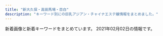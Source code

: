 ```yaml
---
title: "新大久保・高田馬場・目白"
description: "キーワード別にの巨乳アジアン・チャイナエステ嬢情報をまとめました。"
---
```


新着画像と新着キーワードをまとめています。
2021年02月02日の情報です。

<DmmAffiliateIns />
<KeywordTable
  shops={
    [
    {
        "name": "NEW ONLY ONE",
        "station": "JR\u9ad8\u7530\u99ac\u5834\u99c5",
        "url": "http://www.aromaonly1.com/",
        "img_links": [
            "http://www.aromaonly1.com/images/index_21.jpg",
            "http://www.aromaonly1.com/images/link_10.jpg",
            "http://www.aromaonly1.com/images/index_06.jpg",
            "http://www.aromaonly1.com/images/index_18.jpg",
            "http://www.aromaonly1.com/images/index_08.jpg",
            "http://www.aromaonly1.com/images/index_03.jpg",
            "http://www.aromaonly1.com/images/index_15.jpg",
            "http://www.aromaonly1.com/images/fanhui.png",
            "http://www.aromaonly1.com/images/index_07.jpg",
            "http://www.aromaonly1.com/uploads/66dc68de1f9c001b6f15d52303314efc.jpg",
            "http://www.aromaonly1.com/uploads/269045fb02ee17a03b99afcdabc449fa.jpg",
            "http://www.aromaonly1.com/images/index_01.jpg",
            "http://www.aromaonly1.com/uploads/5f4083d49285cbe64774b1bd70e86150.jpg",
            "http://www.aromaonly1.com/images/index_14.jpg",
            "http://www.aromaonly1.com/images/index_20.jpg",
            "http://www.aromaonly1.com/images/index_02.jpg",
            "http://www.aromaonly1.com/images/index_19.jpg",
            "http://www.aromaonly1.com/images/index_04.jpg",
            "http://www.aromaonly1.com/images/index_17.jpg",
            "http://www.aromaonly1.com/uploads/a4bfacdc272e1f3c3ee9884036dbf094.jpg",
            "http://www.aromaonly1.com/images/index_12.jpg",
            "http://www.aromaonly1.com/uploads/e01fa669285bc99ba782abfd90a08bb2.jpg",
            "http://www.aromaonly1.com/images/service_11.jpg",
            "http://www.aromaonly1.com/uploads/8e9e8b4d89b256773f17dff61368328c.jpg",
            "http://www.aromaonly1.com/images/index_11.jpg",
            "http://www.aromaonly1.com/uploads/305e7816c9390b899011ef6e82855b7d.jpg",
            "http://www.aromaonly1.com/uploads/33c6d79a06e306e309deefd74daa5ef6.jpg",
            "http://www.aromaonly1.com/uploads/b43afdf6c0db7020b472f89b05664984.jpg",
            "http://www.aromaonly1.com/uploads/56e94a67d1aa4ea89d5f2064a387ab96.jpg",
            "http://www.aromaonly1.com/uploads/822de08541e5f0a03b8fdd99ac777097.jpg",
            "http://www.aromaonly1.com/images/service_10.jpg",
            "http://www.aromaonly1.com/images/index_16.jpg",
            "http://www.aromaonly1.com/my_work/images/pic1.png",
            "http://www.aromaonly1.com/uploads/c24b4a66b959c50d941c227e2167e47a.jpg",
            "http://www.aromaonly1.com/images/aromaonly1_468x60.png",
            "http://www.aromaonly1.com/uploads/18799c1985ca7d1cd026808323ec51c2.jpg",
            "http://www.aromaonly1.com/uploads/015cba9c432d730d26583fe998534fa6.jpg",
            "http://www.aromaonly1.com/images/girls_10.jpg",
            "http://www.aromaonly1.com/images/index_05.jpg",
            "http://www.aromaonly1.com/uploads/6d6161355034da26e622af1b5469296f.jpg",
            "http://www.aromaonly1.com/uploads/ac75f516de3602f2ed5de1d9e2383a35.jpg",
            "http://www.aromaonly1.com/uploads/0d74a4af5e268e3562daa56048c13906.jpg",
            "http://www.aromaonly1.com/images/interior_10.jpg",
            "http://www.aromaonly1.com/uploads/3e6ede4dd71b9611bfc0fc01fff82057.jpg",
            "http://www.aromaonly1.com/uploads/2f5941103973429d3981087968a845a3.jpg"
        ],
        "keywords": {
            "C": 3,
            "E": 2,
            "88": 4,
            "D": 4,
            "86": 5
        }
    },
    {
        "url": "http://milk.tyo.cm/",
        "keywords": {
            "85": 14,
            "E": 7,
            "C": 13,
            "D": 35,
            "86": 14,
            "84": 7,
            "90": 7
        },
        "img_links": [
            "http://milk.tyo.cm/images/re.png",
            "http://milk.tyo.cm/images/img_service03.jpg",
            "http://milk.tyo.cm/photos/sites/72/2021/02/2021020107194159.jpg",
            "http://milk.tyo.cm/images/img_service04.jpg",
            "http://milk.tyo.cm/images/room3_l.jpg",
            "http://milk.tyo.cm/photos/sites/72/2020/12/2020120807375347.jpg",
            "http://milk.tyo.cm/photos/sites/72/2021/01/2021012610102711.jpg",
            "http://milk.tyo.cm/images/koko_234x60.png",
            "http://milk.tyo.cm/images/link_nav05.png",
            "http://milk.tyo.cm/images/img_service01.jpg",
            "http://milk.tyo.cm/images/link_nav04.png",
            "http://milk.tyo.cm/images/sp_header.jpg",
            "http://milk.tyo.cm/photos/sites/72/2020/06/2020061206444417.jpg",
            "http://milk.tyo.cm/photos/sites/72/2020/11/202011100524008.jpg",
            "http://milk.tyo.cm/images/sp_nav02.png",
            "http://milk.tyo.cm/images/sp_nav03.png",
            "http://milk.tyo.cm/images/tit_pick.png",
            "http://milk.tyo.cm/images/blog.jpg",
            "http://milk.tyo.cm/images/link_nav03.png",
            "http://milk.tyo.cm/photos/sites/72/2020/06/2020061206443832.jpg",
            "http://milk.tyo.cm/images/ico_headline.png",
            "http://milk.tyo.cm/images/com_tel.png",
            "http://milk.tyo.cm/images/link_nav01.png",
            "http://milk.tyo.cm/images/tit_staff.png",
            "http://milk.tyo.cm/images/bg_cont01.png",
            "http://milk.tyo.cm/images/room4_l.jpg",
            "http://milk.tyo.cm/images/tit_service.png",
            "http://milk.tyo.cm/images/img_service02.jpg",
            "http://milk.tyo.cm/images/link_nav02.png",
            "http://milk.tyo.cm/images/room2_l.jpg",
            "http://milk.tyo.cm/images/sp_tit_pick.png",
            "http://milk.tyo.cm/images/top.png",
            "http://milk.tyo.cm/images/room1_l.jpg",
            "http://milk.tyo.cm/photos/sites/72/2020/12/2020121505155035.jpg",
            "http://milk.tyo.cm/images/bg_cont03.png",
            "http://milk.tyo.cm/images/sp_nav01.png"
        ],
        "station": "JR\u5927\u4e45\u4fdd\u99c5\u5357\u53e3",
        "name": "\u30df\u30eb\u30af"
    },
    {
        "img_links": [
            "https://angel.abnavi.info/photos/sites/7/2020/07/2020073006120917.jpg",
            "https://angel.abnavi.info/photos/sites/7/2020/07/2020073005202048.jpg",
            "https://angel.abnavi.info/images/end.png",
            "https://angel.abnavi.info/images/room2.jpg",
            "https://angel.abnavi.info/images/top.jpg",
            "https://angel.abnavi.info/photos/sites/7/2020/07/2020073005201940.jpg",
            "https://angel.abnavi.info/images/nbj1.jpg",
            "https://angel.abnavi.info/photos/sites/7/2020/10/2020101305350920.jpg",
            "https://angel.abnavi.info/photos/sites/7/2020/09/2020092301333424.jpg",
            "https://angel.abnavi.info/images/nbj3.jpg",
            "https://angel.abnavi.info/images/news_bj3.jpg",
            "https://angel.abnavi.info/images/s_news.png",
            "https://angel.abnavi.info/images/room4.jpg",
            "https://angel.abnavi.info/images/s_staff.jpg",
            "https://angel.abnavi.info/photos/sites/7/2020/11/2020110606371089.jpg",
            "https://angel.abnavi.info/images/room3.jpg",
            "https://angel.abnavi.info/images/room1.jpg"
        ],
        "name": "Angel",
        "url": "https://angel.abnavi.info/",
        "station": "JR\u9ad8\u7530\u99ac\u5834\u99c5",
        "keywords": {
            "D": 5,
            "85": 1,
            "C": 14,
            "86": 4,
            "87": 1
        }
    },
    {
        "station": "JR\u5927\u4e45\u4fdd\u99c5\u5317\u53e3",
        "name": "\u7652\u3057\u306e\u51fa\u4f1a\u3044",
        "img_links": [
            "http://p-aroma.work/img/mirai1.png",
            "http://p-aroma.work/staff/rina.jpg",
            "http://p-aroma.work/images/int1.png",
            "http://p-aroma.work/img/ayaka1.png",
            "http://p-aroma.work/img/rina1.png",
            "http://p-aroma.work/images/3.jpg",
            "http://p-aroma.work/staff/mayu.jpg",
            "http://p-aroma.work/img/mayu1.png",
            "http://p-aroma.work/images/staff_t.png",
            "http://p-aroma.work/images/mobile.jpg",
            "http://p-aroma.work/images/sys.png",
            "http://p-aroma.work/images/head.jpg",
            "http://p-aroma.work/img/kasumi1.png",
            "http://p-aroma.work/images/int2.png",
            "http://p-aroma.work/images/6.jpg",
            "http://p-aroma.work/images/s2.jpg",
            "http://p-aroma.work/images/s1.jpg",
            "http://p-aroma.work/staff/mirai.jpg",
            "http://p-aroma.work/staff/ayaka.jpg",
            "http://p-aroma.work/images/interior_t.png",
            "http://p-aroma.work/images/4.jpg",
            "http://p-aroma.work/staff/kasumi.jpg",
            "http://p-aroma.work/images/2.jpg",
            "http://p-aroma.work/images/s1.png",
            "http://p-aroma.work/images/tel.jpg",
            "http://p-aroma.work/images/1.jpg",
            "http://p-aroma.work/images/news.jpg"
        ],
        "url": "http://p-aroma.work/",
        "keywords": {}
    },
    {
        "keywords": {},
        "img_links": [
            "http://kobo.mssg.jp/layer/images/top/top_01.jpg",
            "http://kobo.mssg.jp/images/staff_bj4.png",
            "http://kobo.mssg.jp/images/staff_8a.jpg",
            "http://kobo.mssg.jp/layer/images/top/top_08.png",
            "http://kobo.mssg.jp/images/top2.jpg",
            "http://kobo.mssg.jp/images/wenzi-staff.png",
            "http://kobo.mssg.jp/images/staff_2a.jpg",
            "http://kobo.mssg.jp/images/staff_10a.jpg",
            "http://kobo.mssg.jp/images/s_info.png",
            "http://kobo.mssg.jp/layer/images/top.jpg",
            "http://kobo.mssg.jp/layer/images/top/top_06.jpg",
            "http://kobo.mssg.jp/images/1.jpg",
            "http://kobo.mssg.jp/images/staff_2b.jpg",
            "http://kobo.mssg.jp/layer/images/top/top_03.jpg",
            "http://kobo.mssg.jp/layer/images/top/top_02.jpg",
            "http://kobo.mssg.jp/layer/images/top/top_04.jpg",
            "http://kobo.mssg.jp/images/staff_bj1.png",
            "http://kobo.mssg.jp/images/staff_8.jpg",
            "http://kobo.mssg.jp/images/staff_9b.jpg",
            "http://kobo.mssg.jp/images/staff_4.jpg",
            "http://kobo.mssg.jp/images/info.png",
            "http://kobo.mssg.jp/layer/images/top/top_05.jpg",
            "http://kobo.mssg.jp/images/top1.jpg",
            "http://kobo.mssg.jp/images/staff_5.jpg",
            "http://kobo.mssg.jp/images/staff_9a.jpg"
        ],
        "name": "\u6c34\u8272-\u30df\u30ba\u30a4\u30ed-",
        "station": "JR\u5927\u4e45\u4fdd\u99c5\u5317\u53e3",
        "url": "http://kobo.mssg.jp/"
    },
    {
        "keywords": {},
        "url": "http://www.china-es.info/",
        "name": "Honey At Home \u30cf\u30cb\u30fc\u30a2\u30c3\u30c8\u30db\u30fc\u30e0",
        "station": "JR\u9ad8\u7530\u99ac\u5834\u99c5\u65e9\u7a32\u7530\u53e3",
        "img_links": [
            "http://www.china-es.info/images/int4.jpg",
            "http://www.china-es.info/images/rec2.jpg",
            "http://www.china-es.info/images/staff_t.jpg",
            "http://www.china-es.info/images/interior_t.jpg",
            "http://www.china-es.info/images/menu/staff.jpg",
            "http://www.china-es.info/images/rec1.jpg",
            "http://www.china-es.info/img/nana2.jpg",
            "http://www.china-es.info/images/news.jpg",
            "http://www.china-es.info/images/sys2.jpg",
            "http://www.china-es.info/images/int1.jpg",
            "http://www.china-es.info/images/sys1.jpg",
            "http://www.china-es.info/img/nana1.jpg",
            "http://www.china-es.info/images/mobile.jpg",
            "http://www.china-es.info/images/int2.jpg",
            "http://www.china-es.info/images/menu/interior.jpg",
            "http://www.china-es.info/img/hibiki1.jpg",
            "http://www.china-es.info/img/ringo1.jpg",
            "http://www.china-es.info/images/head.jpg",
            "http://www.china-es.info/images/top.jpg",
            "http://www.china-es.info/images/int3.jpg",
            "http://www.china-es.info/images/menu/top.jpg",
            "http://www.china-es.info/images/sys3.jpg"
        ]
    },
    {
        "station": "JR\u65b0\u5927\u4e45\u4fdd\u99c5",
        "url": "http://familiar.tyo.cm/",
        "name": "Familiar\u30fb\u30d5\u30a1\u30df\u30ea\u30fc\u30a2",
        "img_links": [
            "http://familiar.tyo.cm/images/mobile.jpg",
            "http://familiar.tyo.cm/photos/sites/37/2019/03/2019032406115312.jpg",
            "http://familiar.tyo.cm/photos/sites/37/2019/03/2019031806471671.jpg",
            "http://familiar.tyo.cm/images/s_news.jpg",
            "http://familiar.tyo.cm/photos/sites/37/2019/06/2019060406161857.jpg",
            "http://familiar.tyo.cm/photos/sites/37/2019/10/2019102502193551.jpg",
            "http://familiar.tyo.cm/photos/sites/37/2019/12/2019120401354980.jpg",
            "http://familiar.tyo.cm/photos/sites/37/2019/03/2019032406115451.jpg",
            "http://familiar.tyo.cm/photos/sites/37/2019/06/201906040617136.jpg",
            "http://familiar.tyo.cm/photos/sites/37/2019/10/2019100304481325.jpg",
            "http://familiar.tyo.cm/photos/sites/37/2019/10/2019102502193826.jpg",
            "http://familiar.tyo.cm/photos/sites/37/2019/12/2019120502265383.jpg",
            "http://familiar.tyo.cm/photos/sites/37/2019/12/2019120502264671.jpg",
            "http://familiar.tyo.cm/photos/sites/37/2019/06/2019060406241084.jpg",
            "http://familiar.tyo.cm/photos/sites/37/2019/03/2019032406115598.jpg",
            "http://familiar.tyo.cm/photos/sites/37/2019/09/201909270657496.jpg",
            "http://familiar.tyo.cm/images/s_link.jpg",
            "http://familiar.tyo.cm/photos/sites/37/2019/03/2019032406115446.jpg",
            "http://familiar.tyo.cm/photos/sites/37/2019/12/2019120401354873.jpg",
            "http://familiar.tyo.cm/photos/sites/37/2019/03/2019032406115311.jpg",
            "http://familiar.tyo.cm/photos/sites/37/2019/09/2019090503385014.jpg",
            "http://familiar.tyo.cm/photos/sites/37/2019/12/2019120401355046.jpg",
            "http://familiar.tyo.cm/images/tel.png",
            "http://familiar.tyo.cm/photos/sites/37/2019/06/2019061502562798.jpg",
            "http://familiar.tyo.cm/photos/sites/37/2019/10/2019102408541458.jpg",
            "http://familiar.tyo.cm/photos/sites/37/2019/03/2019032406115491.jpg",
            "http://familiar.tyo.cm/photos/sites/37/2019/06/2019061502562745.jpg",
            "http://familiar.tyo.cm/images/top.png",
            "http://familiar.tyo.cm/photos/sites/37/2019/11/2019112902341792.jpg",
            "http://familiar.tyo.cm/images/s_staff.jpg",
            "http://familiar.tyo.cm/photos/sites/37/2019/06/2019061502562797.jpg",
            "http://familiar.tyo.cm/photos/sites/37/2019/11/2019110802115992.jpg",
            "http://familiar.tyo.cm/photos/sites/37/2018/12/2018121903022968.jpg",
            "http://familiar.tyo.cm/images/1.png",
            "http://familiar.tyo.cm/photos/sites/37/2019/12/201912130833132.jpg",
            "http://familiar.tyo.cm/photos/sites/37/2019/06/2019062210030384.jpg",
            "http://familiar.tyo.cm/photos/sites/37/2018/12/2018121903013346.jpg",
            "http://familiar.tyo.cm/photos/sites/37/2019/03/2019032406115440.jpg",
            "http://familiar.tyo.cm/photos/sites/37/2019/11/2019112002511160.jpg"
        ],
        "keywords": {
            "86": 94,
            "83": 9,
            "88": 27,
            "D": 182,
            "E": 36,
            "85": 18,
            "87": 72,
            "C": 2
        }
    },
    {
        "station": "JR\u9ad8\u7530\u99ac\u5834\u99c5\u65e9\u7a32\u7530\u53e3",
        "url": "http://www.kity.work/",
        "name": "\u98a8\u96c5\u5802 \uff5e\u3075\u3046\u304c\u3069\u3046\uff5e",
        "keywords": {},
        "img_links": [
            "http://www.kity.work/images/int1.jpg",
            "http://www.kity.work/images/int2.jpg",
            "http://www.kity.work/images/staff_t.jpg",
            "http://www.kity.work/img/sara2.jpg",
            "http://www.kity.work/img/minami1.jpg",
            "http://www.kity.work/images/s1.png",
            "http://www.kity.work/images/2.jpg",
            "http://www.kity.work/staff/minami.jpg",
            "http://www.kity.work/img/aoi1.jpg",
            "http://www.kity.work/images/4.jpg",
            "http://www.kity.work/images/news.jpg",
            "http://www.kity.work/images/s1.jpg",
            "http://www.kity.work/staff/sara.jpg",
            "http://www.kity.work/img/an1.jpg",
            "http://www.kity.work/images/tel.jpg",
            "http://www.kity.work/images/interior_t.jpg",
            "http://www.kity.work/img/an2.jpg",
            "http://www.kity.work/images/head.jpg",
            "http://www.kity.work/staff/an.jpg",
            "http://www.kity.work/images/tg.jpg",
            "http://www.kity.work/images/ac2.jpg",
            "http://www.kity.work/img/minami2.jpg",
            "http://www.kity.work/images/s2.jpg",
            "http://www.kity.work/images/5.jpg",
            "http://www.kity.work/img/yuka1.jpg",
            "http://www.kity.work/images/3.jpg",
            "http://www.kity.work/img/yuka2.jpg",
            "http://www.kity.work/staff/aoi.jpg",
            "http://www.kity.work/images/sys.jpg",
            "http://www.kity.work/staff/yuka.jpg",
            "http://www.kity.work/images/up.jpg",
            "http://www.kity.work/img/aoi2.jpg",
            "http://www.kity.work/images/1.jpg",
            "http://www.kity.work/img/sara1.jpg"
        ]
    },
    {
        "keywords": {
            "C": 35
        },
        "url": "http://aes-salon.com/",
        "img_links": [
            "http://aes-salon.com/scdl/staff/10681mb.jpg",
            "http://aes-salon.com/scdl/staff/10681.jpg",
            "http://aes-salon.com/img/ttl_sister.png",
            "http://aes-salon.com/scdl/staff/10591.jpg",
            "http://aes-salon.com/scdl/staff/10461mb.jpg",
            "http://aes-salon.com/scdl/staff/10651mb.jpg",
            "http://aes-salon.com/scdl/staff/10501.jpg",
            "http://aes-salon.com/img/ttl_att.png",
            "http://aes-salon.com/scdl/staff/10651.jpg",
            "http://aes-salon.com/img/access/road3.jpg",
            "http://aes-salon.com/scdl/staff/10591mb.jpg",
            "http://aes-salon.com/scdl/staff/10341.jpg",
            "http://aes-salon.com/scdl/staff/10091.jpg",
            "http://aes-salon.com/scdl/staff/10511.jpg",
            "http://aes-salon.com/img/access/road4.jpg",
            "http://aes-salon.com/img/access/road2.jpg",
            "http://aes-salon.com/pic/top1.jpg",
            "http://aes-salon.com/scdl/staff/10341mb.jpg",
            "http://aes-salon.com/scdl/staff/10291mb.jpg",
            "http://aes-salon.com/img/ttl_staff.png",
            "http://aes-salon.com/scdl/staff/10121.jpg",
            "http://aes-salon.com/scdl/staff/10631mb.jpg",
            "http://aes-salon.com/img/ttl_nouka.jpg",
            "http://aes-salon.com/scdl/staff/10562.jpg",
            "http://aes-salon.com/img/access/road1.jpg",
            "http://aes-salon.com/scdl/staff/10081mb.jpg",
            "http://aes-salon.com/scdl/staff/10571mb.jpg",
            "http://aes-salon.com/img/ttl_bekan.jpg",
            "http://aes-salon.com/scdl/staff/10092.jpg",
            "http://aes-salon.com/scdl/staff/10342.jpg",
            "http://aes-salon.com/scdl/staff/10641.jpg",
            "http://aes-salon.com/scdl/staff/10621.jpg",
            "http://aes-salon.com/scdl/staff/10441.jpg",
            "http://aes-salon.com/scdl/staff/10511mb.jpg",
            "http://aes-salon.com/pic/top2.jpg",
            "http://aes-salon.com/scdl/staff/10472.jpg",
            "http://aes-salon.com/scdl/staff/10601.jpg",
            "http://aes-salon.com/scdl/staff/10411mb.jpg",
            "http://aes-salon.com/scdl/staff/10291.jpg",
            "http://aes-salon.com/scdl/staff/10411.jpg",
            "http://aes-salon.com/scdl/staff/10661mb.jpg",
            "http://aes-salon.com/img/access/roaddm.png",
            "http://aes-salon.com/scdl/staff/10351.jpg",
            "http://aes-salon.com/scdl/staff/10661.jpg",
            "http://aes-salon.com/scdl/staff/10083.jpg",
            "http://aes-salon.com/scdl/staff/10671.jpg",
            "http://aes-salon.com/scdl/staff/10592.jpg",
            "http://aes-salon.com/scdl/staff/10631.jpg",
            "http://aes-salon.com/scdl/staff/10091mb.jpg",
            "http://aes-salon.com/scdl/staff/10502.jpg",
            "http://aes-salon.com/scdl/staff/10602.jpg",
            "http://aes-salon.com/scdl/staff/10601mb.jpg",
            "http://aes-salon.com/scdl/staff/10561.jpg",
            "http://aes-salon.com/scdl/staff/10351mb.jpg",
            "http://aes-salon.com/scdl/staff/10571.jpg",
            "http://aes-salon.com/scdl/staff/10621mb.jpg",
            "http://aes-salon.com/scdl/staff/10251.jpg",
            "http://aes-salon.com/scdl/staff/10462.jpg",
            "http://aes-salon.com/scdl/staff/10292.jpg",
            "http://aes-salon.com/i/files/homeimg.jpg",
            "http://aes-salon.com/scdl/staff/10471.jpg",
            "http://aes-salon.com/img/ttl_attbnr.jpg",
            "http://aes-salon.com/scdl/staff/10252.jpg",
            "http://aes-salon.com/scdl/staff/10082.jpg",
            "http://aes-salon.com/img/system/campaign.jpg",
            "http://aes-salon.com/scdl/staff/10561mb.jpg",
            "http://aes-salon.com/scdl/staff/10461.jpg",
            "http://aes-salon.com/pic/head.jpg",
            "http://aes-salon.com/scdl/staff/10471mb.jpg",
            "http://aes-salon.com/scdl/staff/10122.jpg",
            "http://aes-salon.com/img/ttl_mobile.jpg",
            "http://aes-salon.com/scdl/staff/10251mb.jpg",
            "http://aes-salon.com/scdl/staff/10412.jpg",
            "http://aes-salon.com/scdl/staff/10671mb.jpg",
            "http://aes-salon.com/scdl/staff/10563.jpg",
            "http://aes-salon.com/scdl/staff/10501mb.jpg",
            "http://aes-salon.com/scdl/staff/10441mb.jpg",
            "http://aes-salon.com/scdl/staff/10081.jpg",
            "http://aes-salon.com/scdl/staff/10121mb.jpg",
            "http://aes-salon.com/scdl/staff/10641mb.jpg"
        ],
        "station": "JR\u5927\u4e45\u4fdd\u99c5\u5317\u53e3",
        "name": "Lovely Heart"
    },
    {
        "station": "JR\u5927\u4e45\u4fdd\u99c5\u5317\u53e3",
        "img_links": [
            "http://aes-treat.com/img/system/campaign.jpg",
            "http://aes-treat.com/scdl/staff/11161mb.jpg",
            "http://aes-treat.com/scdl/staff/10721mb.jpg",
            "http://aes-treat.com/scdl/staff/10681.jpg",
            "http://aes-treat.com/scdl/staff/11171mb.jpg",
            "http://aes-treat.com/scdl/staff/10971.jpg",
            "http://aes-treat.com/scdl/staff/11091.jpg",
            "http://aes-treat.com/img/ttl_att.png",
            "http://aes-treat.com/scdl/staff/10842.jpg",
            "http://aes-treat.com/img/ttl_staff.png",
            "http://aes-treat.com/scdl/staff/10651mb.jpg",
            "http://aes-treat.com/scdl/staff/11051.jpg",
            "http://aes-treat.com/scdl/staff/11091mb.jpg",
            "http://aes-treat.com/scdl/staff/11101mb.jpg",
            "http://aes-treat.com/scdl/staff/11081mb.jpg",
            "http://aes-treat.com/scdl/staff/10971mb.jpg",
            "http://aes-treat.com/pic/top2.jpg",
            "http://aes-treat.com/scdl/staff/10891.jpg",
            "http://aes-treat.com/scdl/staff/10681mb.jpg",
            "http://aes-treat.com/scdl/staff/10902.jpg",
            "http://aes-treat.com/scdl/staff/11151mb.jpg",
            "http://aes-treat.com/scdl/staff/11041mb.jpg",
            "http://aes-treat.com/scdl/staff/10841mb.jpg",
            "http://aes-treat.com/scdl/staff/10972.jpg",
            "http://aes-treat.com/scdl/staff/11131.jpg",
            "http://aes-treat.com/pic/top1.jpg",
            "http://aes-treat.com/scdl/staff/11131mb.jpg",
            "http://aes-treat.com/pic/head.jpg",
            "http://aes-treat.com/scdl/staff/11041.jpg",
            "http://aes-treat.com/scdl/staff/10981.jpg",
            "http://aes-treat.com/scdl/staff/10771mb.jpg",
            "http://aes-treat.com/scdl/staff/10841.jpg",
            "http://aes-treat.com/scdl/staff/10861mb.jpg",
            "http://aes-treat.com/scdl/staff/10891mb.jpg",
            "http://aes-treat.com/scdl/staff/11161.jpg",
            "http://aes-treat.com/scdl/staff/11162.jpg",
            "http://aes-treat.com/scdl/staff/11111.jpg",
            "http://aes-treat.com/scdl/staff/11051mb.jpg",
            "http://aes-treat.com/scdl/staff/10861.jpg",
            "http://aes-treat.com/i/files/homeimg.jpg",
            "http://aes-treat.com/scdl/staff/10811mb.jpg",
            "http://aes-treat.com/scdl/staff/10171mb.jpg",
            "http://aes-treat.com/scdl/staff/11121.jpg",
            "http://aes-treat.com/scdl/staff/11121mb.jpg",
            "http://aes-treat.com/scdl/staff/11151.jpg",
            "http://aes-treat.com/scdl/staff/10941.jpg",
            "http://aes-treat.com/scdl/staff/10721.jpg",
            "http://aes-treat.com/scdl/staff/10981mb.jpg",
            "http://aes-treat.com/scdl/staff/10651.jpg",
            "http://aes-treat.com/scdl/staff/11171.jpg",
            "http://aes-treat.com/scdl/staff/11111mb.jpg",
            "http://aes-treat.com/scdl/staff/10771.jpg",
            "http://aes-treat.com/img/ttl_mobile.jpg",
            "http://aes-treat.com/img/ttl_nouka.jpg",
            "http://aes-treat.com/scdl/staff/10901.jpg",
            "http://aes-treat.com/scdl/staff/11101.jpg",
            "http://aes-treat.com/scdl/staff/10171.jpg",
            "http://aes-treat.com/scdl/staff/11081.jpg",
            "http://aes-treat.com/img/ttl_attbnr.jpg",
            "http://aes-treat.com/scdl/staff/10941mb.jpg",
            "http://aes-treat.com/img/ttl_sister.png",
            "http://aes-treat.com/scdl/staff/10811.jpg",
            "http://aes-treat.com/scdl/staff/10901mb.jpg"
        ],
        "url": "http://aes-treat.com/",
        "keywords": {
            "C": 35
        },
        "name": "Lovely Heart \u5927\u4e45\u4fdd\u5225\u9928"
    },
    {
        "url": "http://www.harunoyume.com/",
        "name": "\u6625\u306e\u5922",
        "station": "JR\u65b0\u5927\u4e45\u4fdd\u99c5",
        "keywords": {},
        "img_links": [
            "http://www.harunoyume.com/images/covergirl.jpg",
            "http://www.harunoyume.com/images/service-image.jpg",
            "http://www.harunoyume.com/images/discount.jpg",
            "http://www.harunoyume.com/images/campaign.jpg"
        ]
    },
    {
        "keywords": {
            "G": 1,
            "E": 5,
            "\u30c0\u30a4\u30ca\u30de\u30a4\u30c8": 1,
            "C": 39
        },
        "station": "JR\u5927\u4e45\u4fdd\u99c5\u5317\u53e3",
        "name": "\u82b1",
        "url": "https://est-hana.com/",
        "img_links": [
            "https://est-hana.com/img/whatnew/20200304.jpg",
            "https://est-hana.com/img/material/hosi4.png",
            "https://est-hana.com/img/girl/main/smain1871110bf62c88dcefca310cdc127f9b11f2.jpg",
            "https://est-hana.com/img/girl/pickup/pickup20190227121102.jpg",
            "https://est-hana.com/img/girl/main/s86_1.jpg",
            "https://est-hana.com/img/girl/list/slist193a69a1a063a3159e298d18b691542266d.jpg",
            "https://est-hana.com/img/material/topflashimg1.jpg",
            "https://est-hana.com/img/girl/thumb/smain18725b09cd881b1f036f9f4970616c10b474.jpg",
            "https://est-hana.com/img/girl/list/s75_list.jpg",
            "https://est-hana.com/img/girl/thumb/smain184249673a0eecbfdaab27d1a016ce6f4281.jpg",
            "https://est-hana.com/img/material/gm4_rollout.png",
            "https://est-hana.com/img/material/gm6_rollout.png",
            "https://est-hana.com/img/girl/thumb/s77_1.jpg",
            "https://est-hana.com/img/girl/pickup/pickup20190528135649.jpg",
            "https://est-hana.com/img/material/sys_course3_rev1.png",
            "https://est-hana.com/img/girl/pickup/pickup20180830201105.jpg",
            "https://est-hana.com/img/girl/list/sface187386757ea62d773ca58e2457fc23b8e13.jpg",
            "https://est-hana.com/img/girl/list/slist19753ce52e0264e81a8a42e5d3c84dd833e.jpg",
            "https://est-hana.com/img/girl/pickup/topgirl20180908131653.png",
            "https://est-hana.com/img/girl/thumb/smain184149673a0eecbfdaab27d1a016ce6f4281.jpg",
            "https://est-hana.com/img/girl/pickup/topgirl20180308214256.png",
            "https://est-hana.com/img/material/top_twitter.png",
            "https://est-hana.com/img/girl/main/smain1891e9ae2d8752cd8b9474ebd62df9909f9b.jpg",
            "https://est-hana.com/img/girl/list/s139_face.jpg",
            "https://est-hana.com/img/whatnew/20200401min60.jpg",
            "https://est-hana.com/img/material/gm3_rollout.png",
            "https://est-hana.com/img/girl/list/sface18449673a0eecbfdaab27d1a016ce6f4281.jpg",
            "https://est-hana.com/img/girl/main/smain197153ce52e0264e81a8a42e5d3c84dd833e.jpg",
            "https://est-hana.com/img/girl/thumb/smain1902e7f2a11706f93c08ab1eb76c57c0a501.jpg",
            "https://est-hana.com/img/girl/thumb/smain1931e3a7504f14e2050f14cb6782d72bb46c.jpg",
            "https://est-hana.com/img/material/massa_t1.png",
            "https://est-hana.com/img/girl/pickup/pickup20141227182613.jpeg",
            "https://est-hana.com/img/material/massap6.jpg",
            "https://est-hana.com/img/girl/main/smain1931e3a7504f14e2050f14cb6782d72bb46c.jpg",
            "https://est-hana.com/img/girl/pickup/pickup20181218104555.jpg",
            "https://est-hana.com/img/girl/thumb/s139_1.jpg",
            "https://est-hana.com/img/material/massap2.jpg",
            "https://est-hana.com/img/material/w2.png",
            "https://est-hana.com/img/material/gm5_rollout.png",
            "https://est-hana.com/img/girl/list/sface193e3a7504f14e2050f14cb6782d72bb46c.jpg",
            "https://est-hana.com/img/girl/list/s163_list.jpg",
            "https://est-hana.com/img/girl/list/slist2012ba9beda1a19f1ba57dcc87485d57321.jpg",
            "https://est-hana.com/img/girl/main/s180_1.jpg",
            "https://est-hana.com/img/girl/thumb/smain110138adcf1cf026681bfa9a408199a21890.jpg",
            "https://est-hana.com/img/material/age.png",
            "https://est-hana.com/img/girl/thumb/s180_1.jpg",
            "https://est-hana.com/img/material/sys_etc.png",
            "https://est-hana.com/img/girl/list/slist191ec56c0d5cc68365ea11e2e52a40272d8.jpg",
            "https://est-hana.com/img/material/photorenew4.jpg",
            "https://est-hana.com/img/girl/thumb/s77_2.jpg",
            "https://est-hana.com/img/girl/thumb/s75_1.jpg",
            "https://est-hana.com/img/material/detailwaku.png",
            "https://est-hana.com/img/material/staffdetail_t1.png",
            "https://est-hana.com/img/girl/list/s88_face.jpg",
            "https://est-hana.com/img/material/top_t4.png",
            "https://est-hana.com/img/material/massap5.jpg",
            "https://est-hana.com/img/girl/pickup/pickup20190121202926.jpg",
            "https://est-hana.com/img/material/line1.png",
            "https://est-hana.com/img/girl/list/slist8365230fc40840a020ba3ed47600db4b4a.jpg",
            "https://est-hana.com/img/girl/thumb/s173_2.jpg",
            "https://est-hana.com/img/girl/thumb/smain193281777917c863b2cd265723b9cb5a3c32.jpg",
            "https://est-hana.com/img/girl/list/s75_face.jpg",
            "https://est-hana.com/img/girl/thumb/s173_1.jpg",
            "https://est-hana.com/img/material/sys_course1_rev2.png",
            "https://est-hana.com/img/girl/thumb/smain1871110bf62c88dcefca310cdc127f9b11f2.jpg",
            "https://est-hana.com/img/material/systme_t2.png",
            "https://est-hana.com/img/material/sys_course2_rev2.png",
            "https://est-hana.com/img/material/massap3.jpg",
            "https://est-hana.com/img/girl/main/s139_1.jpg",
            "https://est-hana.com/img/girl/pickup/topgirl20190528141109.png",
            "https://est-hana.com/img/girl/pickup/pickup20191214162524.jpg",
            "https://est-hana.com/img/girl/thumb/smain1901e7f2a11706f93c08ab1eb76c57c0a501.jpg",
            "https://est-hana.com/img/girl/list/sface189e9ae2d8752cd8b9474ebd62df9909f9b.jpg",
            "https://est-hana.com/img/material/returnbtn.png",
            "https://est-hana.com/img/girl/pickup/topgirl20161016054301.png",
            "https://est-hana.com/img/girl/list/slist18449673a0eecbfdaab27d1a016ce6f4281.jpg",
            "https://est-hana.com/img/girl/list/s86_face.jpg",
            "https://est-hana.com/img/girl/thumb/smain1891e9ae2d8752cd8b9474ebd62df9909f9b.jpg",
            "https://est-hana.com/img/girl/main/s75_1.jpg",
            "https://est-hana.com/img/material/top_t2.png",
            "https://est-hana.com/img/material/accsess_station.png",
            "https://est-hana.com/img/girl/thumb/smain1913da4fa2da2e801312734721e1a44d8e19.jpg",
            "https://est-hana.com/img/girl/pickup/topgirl20140510202547.png",
            "https://est-hana.com/img/material/sframe2014.png",
            "https://est-hana.com/img/material/d2.png",
            "https://est-hana.com/img/girl/thumb/s86_1.jpg",
            "https://est-hana.com/img/material/top_t3.png",
            "https://est-hana.com/img/girl/list/slist19053cc33bb85f739f63e84c2ae2c41c2eb.jpg",
            "https://est-hana.com/img/girl/pickup/topgirl20141227182718.png",
            "https://est-hana.com/img/girl/list/s88_list.jpg",
            "https://est-hana.com/img/material/photorenew1.jpg",
            "https://est-hana.com/img/girl/list/sface8365230fc40840a020ba3ed47600db4b4a.jpg",
            "https://est-hana.com/img/material/top_t2_img_rev2.jpg",
            "https://est-hana.com/img/material/massap1.jpg",
            "https://est-hana.com/img/girl/main/smain2011f76f2060b2832bbbbc9d7dcf4a818dfe.jpg",
            "https://est-hana.com/img/material/infopanel.png",
            "https://est-hana.com/img/girl/thumb/s163_1.jpg",
            "https://est-hana.com/img/girl/list/sface19753ce52e0264e81a8a42e5d3c84dd833e.jpg",
            "https://est-hana.com/img/girl/list/sface201dc74ab8dea78d771771d5fda7bccc989.jpg",
            "https://est-hana.com/img/girl/pickup/topgirl20180526173824.png",
            "https://est-hana.com/img/girl/list/s173_list.jpg",
            "https://est-hana.com/img/girl/list/s173_face.jpg",
            "https://est-hana.com/img/girl/thumb/smain1991a8b144d9cbd006fc9dffdf23ad77de07.jpg",
            "https://est-hana.com/img/girl/thumb/s77_3.jpg",
            "https://est-hana.com/img/girl/list/slist110d5ce8a5906e2cdaf90af47c9395e0dff.jpg",
            "https://est-hana.com/img/material/staff_t1.png",
            "https://est-hana.com/img/material/massap7.jpg",
            "https://est-hana.com/img/material/day.png",
            "https://est-hana.com/img/girl/list/sface190e7f2a11706f93c08ab1eb76c57c0a501.jpg",
            "https://est-hana.com/img/girl/main/smain1991a8b144d9cbd006fc9dffdf23ad77de07.jpg",
            "https://est-hana.com/img/girl/list/s163_face.jpg",
            "https://est-hana.com/img/material/top_t5.png",
            "https://est-hana.com/img/material/photorenew2rev1.jpg",
            "https://est-hana.com/img/girl/main/s173_1.jpg",
            "https://est-hana.com/img/material/photorenew3.jpg",
            "https://est-hana.com/img/girl/list/slist199a8b144d9cbd006fc9dffdf23ad77de07.jpg",
            "https://est-hana.com/img/girl/main/s77_1.jpg",
            "https://est-hana.com/img/girl/list/s139_list.jpg",
            "https://est-hana.com/img/girl/list/s180_list.jpg",
            "https://est-hana.com/img/girl/pickup/pickup20190118192257.jpg",
            "https://est-hana.com/img/material/staff_t1rev1.png",
            "https://est-hana.com/img/whatnew/20200401_mask.jpg",
            "https://est-hana.com/img/material/m2.png",
            "https://est-hana.com/img/material/systme_t1.png",
            "https://est-hana.com/img/camp/camp20210201.png",
            "https://est-hana.com/img/girl/thumb/smain197153ce52e0264e81a8a42e5d3c84dd833e.jpg",
            "https://est-hana.com/img/girl/pickup/pickup20180526173711.jpg",
            "https://est-hana.com/img/material/massap4.jpg",
            "https://est-hana.com/img/girl/thumb/smain1912da4fa2da2e801312734721e1a44d8e19.jpg",
            "https://est-hana.com/img/girl/thumb/smain1911ec56c0d5cc68365ea11e2e52a40272d8.jpg",
            "https://est-hana.com/img/material/month.png",
            "https://est-hana.com/img/material/accsess_picter2.jpg",
            "https://est-hana.com/img/girl/thumb/smain19725e2ed7efe2de621955e09d12295a13ee.jpg",
            "https://est-hana.com/img/girl/list/slist187110f9d5212fd19d8b8410ec6bff294e6.jpg",
            "https://est-hana.com/img/girl/main/smain184149673a0eecbfdaab27d1a016ce6f4281.jpg",
            "https://est-hana.com/img/girl/pickup/pickup20191208191053.jpg",
            "https://est-hana.com/img/girl/list/slist189e9ae2d8752cd8b9474ebd62df9909f9b.jpg",
            "https://est-hana.com/img/girl/list/s180_face.jpg",
            "https://est-hana.com/img/girl/main/smain1911ec56c0d5cc68365ea11e2e52a40272d8.jpg",
            "https://est-hana.com/img/material/gm1_rollout.png",
            "https://est-hana.com/img/girl/list/s86_list.jpg",
            "https://est-hana.com/img/material/hosi5.png",
            "https://est-hana.com/img/girl/thumb/smain2011f76f2060b2832bbbbc9d7dcf4a818dfe.jpg",
            "https://est-hana.com/img/material/photorenew5.jpg",
            "https://est-hana.com/img/material/top_t6.png",
            "https://est-hana.com/img/material/gm2_rollout.png",
            "https://est-hana.com/img/girl/pickup/pickup20190118192153.jpg",
            "https://est-hana.com/img/girl/list/s77_list.jpg",
            "https://est-hana.com/img/girl/list/s77_face.jpg",
            "https://est-hana.com/img/material/sys_option.png",
            "https://est-hana.com/img/girl/thumb/smain1102404ef9fc79e2a0a04d64b621c22a0c77.jpg",
            "https://est-hana.com/img/girl/list/sface191ec56c0d5cc68365ea11e2e52a40272d8.jpg",
            "https://est-hana.com/img/girl/list/sface110404ef9fc79e2a0a04d64b621c22a0c77.jpg",
            "https://est-hana.com/img/girl/main/s163_1.jpg",
            "https://est-hana.com/img/material/click_tel_btn.png",
            "https://est-hana.com/img/girl/pickup/topgirl20140502225842.png",
            "https://est-hana.com/img/girl/main/smain110138adcf1cf026681bfa9a408199a21890.jpg",
            "https://est-hana.com/img/girl/main/smain1901e7f2a11706f93c08ab1eb76c57c0a501.jpg",
            "https://est-hana.com/img/girl/list/sface199a8b144d9cbd006fc9dffdf23ad77de07.jpg"
        ]
    },
    {
        "keywords": {
            "89": 1,
            "87": 4,
            "C": 6,
            "D": 1,
            "88": 2
        },
        "name": "\u60a0\u30a8\u30b9\u30c6",
        "url": "http://www.y-rlx.site/",
        "station": "JR\u9ad8\u7530\u99ac\u5834\u99c5\u65e9\u7a32\u7530\u53e3",
        "img_links": [
            "http://www.y-rlx.site/girl/03.jpg",
            "http://www.y-rlx.site/girl/01.jpg",
            "http://www.y-rlx.site/girl/04.jpg",
            "http://www.y-rlx.site/images/index_05.jpg",
            "http://www.y-rlx.site/images/upload/thumb/09ac55d22a602603.jpg",
            "http://www.y-rlx.site/images/index_09.jpg",
            "http://www.y-rlx.site/images/upload/thumb/62bb8e59304c2af9.jpg",
            "http://www.y-rlx.site/images/index_06.jpg",
            "http://www.y-rlx.site/images/upload/thumb/55cf68e3bb41cd32.jpg",
            "http://www.y-rlx.site/images/index_01.jpg",
            "http://www.y-rlx.site/images/upload/thumb/2c7fdde9ad97892b.jpg",
            "http://www.y-rlx.site/images/rec_09.jpg",
            "http://www.y-rlx.site/images/info_09.jpg",
            "http://www.y-rlx.site/images/index_15.jpg",
            "http://www.y-rlx.site/images/upload/thumb/90f9ae2f9ed02731.jpg",
            "http://www.y-rlx.site/girl/02.jpg",
            "http://www.y-rlx.site/images/upload/thumb/e8190e2180eba7c5.jpg",
            "http://www.y-rlx.site/images/info.jpg",
            "http://www.y-rlx.site/images/index_04.jpg",
            "http://y-rlx.site/images/index_07.jpg",
            "http://www.y-rlx.site/images/index_10.jpg",
            "http://www.y-rlx.site/images/upload/thumb/e0a26e58e17a1416.jpg",
            "http://www.y-rlx.site/images/index_07.jpg",
            "http://www.y-rlx.site/images/rec.jpg",
            "http://www.y-rlx.site/images/upload/thumb/32d5587b116ac0d3.jpg",
            "http://www.y-rlx.site/images/upload/thumb/ed8b0cbb7323414a.jpg",
            "http://www.y-rlx.site/girl/05.jpg",
            "http://www.y-rlx.site/images/index_18.jpg",
            "http://www.y-rlx.site/images/index_02.jpg",
            "http://www.y-rlx.site/images/index_19.jpg",
            "http://www.y-rlx.site/images/upload/thumb/02b4e6896e30ae85.jpg",
            "http://www.y-rlx.site/images/index_03.jpg",
            "http://www.y-rlx.site/images/index_13.jpg",
            "http://www.y-rlx.site/images/staff_09.jpg",
            "http://www.y-rlx.site/images/index_20.jpg",
            "http://www.y-rlx.site/images/index_11.jpg",
            "http://y-rlx.site/images/index_04.jpg",
            "http://www.y-rlx.site/images/card.jpg",
            "http://www.y-rlx.site/images/upload/thumb/c69d7050fbdbb36f.jpg",
            "http://www.y-rlx.site/images/upload/thumb/0fba3207fb3c4467.jpg",
            "http://www.y-rlx.site/images/index_08.jpg"
        ]
    },
    {
        "keywords": {},
        "url": "http://www.e-candy.work/",
        "name": "Lui\uff5e\u30eb\u30a4\uff5e",
        "station": "\u65b0\u5927\u4e45\u4fdd\u99c5",
        "img_links": [
            "http://www.e-candy.work/images/6.jpg",
            "http://www.e-candy.work/img/haruka1.jpg",
            "http://www.e-candy.work/images/head.jpg",
            "http://www.e-candy.work/img/ai1.jpg",
            "http://www.e-candy.work/images/int1.png",
            "http://www.e-candy.work/img/rina1.jpg",
            "http://www.e-candy.work/img/miki1.jpg",
            "http://www.e-candy.work/images/tel.jpg",
            "http://www.e-candy.work/images/sys2.jpg",
            "http://www.e-candy.work/images/newface.png",
            "http://www.e-candy.work/images/sys3.png",
            "http://www.e-candy.work/images/s1.png",
            "http://www.e-candy.work/images/8.jpg",
            "http://www.e-candy.work/images/3.jpg",
            "http://www.e-candy.work/images/1.jpg",
            "http://www.e-candy.work/images/mobile.jpg",
            "http://www.e-candy.work/img/aya1.jpg",
            "http://www.e-candy.work/images/info.png",
            "http://www.e-candy.work/images/int2.png",
            "http://www.e-candy.work/images/interior_t.png",
            "http://www.e-candy.work/img/yui1.jpg",
            "http://www.e-candy.work/images/news.jpg",
            "http://www.e-candy.work/images/7.jpg",
            "http://www.e-candy.work/images/4.jpg",
            "http://www.e-candy.work/images/5.jpg",
            "http://www.e-candy.work/img/nana1.jpg",
            "http://www.e-candy.work/images/staff_t.png",
            "http://www.e-candy.work/images/sys1.jpg"
        ]
    },
    {
        "keywords": {
            "E": 1,
            "C": 21
        },
        "url": "https://www.cocoro556.in/",
        "img_links": [
            "https://www.cocoro556.in/img/material/pageheaderimg4.jpg",
            "https://www.cocoro556.in/img/material/p2_t2_subt5.png",
            "https://www.cocoro556.in/img/material/gm2_rollover.png",
            "https://www.cocoro556.in/img/material/top_t2.png",
            "https://www.cocoro556.in/img/girl/list/slist154a1f8e548a2959236fdd0e7abcde80ac7.jpg",
            "https://www.cocoro556.in/img/girl/main/smain1541a1f8e548a2959236fdd0e7abcde80ac7.jpg",
            "https://www.cocoro556.in/img/material/mobilesite.png",
            "https://www.cocoro556.in/img/material/photost7.png",
            "https://www.cocoro556.in/img/girl/thumb/smain1442346e3df3ff1cef1386c89c6ba9e9f72e.jpg",
            "https://www.cocoro556.in/img/material/pageheaderimg2.jpg",
            "https://www.cocoro556.in/img/material/photost5.png",
            "https://www.cocoro556.in/img/girl/main/smain1441346e3df3ff1cef1386c89c6ba9e9f72e.jpg",
            "https://www.cocoro556.in/img/material/gm6_rollover.png",
            "https://www.cocoro556.in/img/girl/list/slist146f806d031a1244ccfaa8b4d307f6ef6d7.jpg",
            "https://www.cocoro556.in/img/girl/thumb/smain1542a1f8e548a2959236fdd0e7abcde80ac7.jpg",
            "https://www.cocoro556.in/img/girl/main/smain1491773ceed1a7cd35919e9c6866285fb943.jpg",
            "https://www.cocoro556.in/img/girl/thumb/smain155128648a02b629a70c40bc424b9302c3e1.jpg",
            "https://www.cocoro556.in/img/material/pd_st3.png",
            "https://www.cocoro556.in/img/girl/thumb/smain1461f806d031a1244ccfaa8b4d307f6ef6d7.jpg",
            "https://www.cocoro556.in/img/material/pd_number.png",
            "https://www.cocoro556.in/img/material/gm1_rollout.png",
            "https://www.cocoro556.in/img/material/p6_t2.png",
            "https://www.cocoro556.in/img/girl/thumb/smain1541a1f8e548a2959236fdd0e7abcde80ac7.jpg",
            "https://www.cocoro556.in/img/girl/thumb/smain1441346e3df3ff1cef1386c89c6ba9e9f72e.jpg",
            "https://www.cocoro556.in/img/girl/thumb/smain126142f85375ac3eb532582567360874d2d6.jpg",
            "https://www.cocoro556.in/img/material/ftel.png",
            "https://www.cocoro556.in/img/material/p3_1_t1.png",
            "https://www.cocoro556.in/img/material/age_rollout.png",
            "https://www.cocoro556.in/img/material/photost2rev1.png",
            "https://www.cocoro556.in/img/material/photost6.png",
            "https://www.cocoro556.in/img/girl/main/smain126142f85375ac3eb532582567360874d2d6.jpg",
            "https://www.cocoro556.in/img/material/pageheaderimg3.jpg",
            "https://www.cocoro556.in/img/girl/main/smain155128648a02b629a70c40bc424b9302c3e1.jpg",
            "https://www.cocoro556.in/img/material/p2_t2_subt4.png",
            "https://www.cocoro556.in/img/material/p2_t2_subt4_m1.png",
            "https://www.cocoro556.in/img/material/p6_t3.png",
            "https://www.cocoro556.in/img/material/p6_t2_subt1.png",
            "https://www.cocoro556.in/img/girl/thumb/smain14634879628e490d1ecf1cd7a9d727569f95.jpg",
            "https://www.cocoro556.in/img/girl/thumb/smain126242f85375ac3eb532582567360874d2d6.jpg",
            "https://www.cocoro556.in/img/material/top_t3.png",
            "https://www.cocoro556.in/img/girl/thumb/smain1423ae12bc52cc115b3190fbe6a84a8ffa74.jpg",
            "https://www.cocoro556.in/img/material/noimg_m.jpg",
            "https://www.cocoro556.in/img/material/p5_t1.png",
            "https://www.cocoro556.in/img/material/gm5_rollout.png",
            "https://www.cocoro556.in/img/material/p2_t2_subt5_m1.png",
            "https://www.cocoro556.in/img/material/p6_t1.png",
            "https://www.cocoro556.in/img/material/noimg_s.jpg",
            "https://www.cocoro556.in/img/material/p2_t2_subt2.png",
            "https://www.cocoro556.in/img/girl/list/slist12642f85375ac3eb532582567360874d2d6.jpg",
            "https://www.cocoro556.in/img/girl/list/slist144346e3df3ff1cef1386c89c6ba9e9f72e.jpg",
            "https://www.cocoro556.in/img/girl/thumb/smain1493773ceed1a7cd35919e9c6866285fb943.jpg",
            "https://www.cocoro556.in/img/material/p2_t2_sub_m1_3.png",
            "https://www.cocoro556.in/img/girl/thumb/smain1491773ceed1a7cd35919e9c6866285fb943.jpg",
            "https://www.cocoro556.in/img/material/photost3rev1.png",
            "https://www.cocoro556.in/img/girl/thumb/smain1462f806d031a1244ccfaa8b4d307f6ef6d7.jpg",
            "https://www.cocoro556.in/img/material/top_t3_imgrev1.jpg",
            "https://www.cocoro556.in/img/material/p2_t2_sub_m1_1.png",
            "https://www.cocoro556.in/img/girl/thumb/smain126332fd72809eba38056753c1720b05d8d5.jpg",
            "https://www.cocoro556.in/img/girl/thumb/smain163122954962968a79edd4eae79b844b9988.jpg",
            "https://www.cocoro556.in/img/whatnew/cocoro2021.png",
            "https://www.cocoro556.in/img/material/p2_t2_subt3.png",
            "https://www.cocoro556.in/img/girl/main/smain1421b75436b0012f83588e08b8d8eb48c8c2.jpg",
            "https://www.cocoro556.in/img/girl/thumb/smain1543ab2e0ee9f9fde8103e9fe80e33b07761.jpg",
            "https://www.cocoro556.in/img/material/p2_t2_subt1.png",
            "https://www.cocoro556.in/img/material/top_t1.png",
            "https://www.cocoro556.in/img/girl/thumb/smain1422b75436b0012f83588e08b8d8eb48c8c2.jpg",
            "https://www.cocoro556.in/img/material/gm1_rollover.png",
            "https://www.cocoro556.in/img/material/top_t4.png",
            "https://www.cocoro556.in/img/girl/thumb/smain14922dea5bdda380e76839c012ab24bd9f82.jpg",
            "https://www.cocoro556.in/img/material/top_t3_subt1.png",
            "https://www.cocoro556.in/img/material/gm2_rollout.png",
            "https://www.cocoro556.in/img/material/p3_t1.png",
            "https://www.cocoro556.in/img/material/pd_st1.png",
            "https://www.cocoro556.in/img/material/leftinfo.png",
            "https://www.cocoro556.in/img/girl/list/slist149773ceed1a7cd35919e9c6866285fb943.jpg",
            "https://www.cocoro556.in/img/girl/thumb/smain1421b75436b0012f83588e08b8d8eb48c8c2.jpg",
            "https://www.cocoro556.in/img/material/gm3_rollout.png",
            "https://www.cocoro556.in/img/material/p2_t2_sub_m1_2.png",
            "https://www.cocoro556.in/img/material/p2_t2.png",
            "https://www.cocoro556.in/img/material/photost4rev1.png",
            "https://www.cocoro556.in/img/material/p2_t2_subt5_m2.png",
            "https://www.cocoro556.in/img/girl/thumb/smain155228648a02b629a70c40bc424b9302c3e1.jpg",
            "https://www.cocoro556.in/img/material/photost1.png",
            "https://www.cocoro556.in/img/material/pd_st2.png",
            "https://www.cocoro556.in/img/girl/list/slist142b75436b0012f83588e08b8d8eb48c8c2.jpg",
            "https://www.cocoro556.in/img/girl/thumb/smain1443346e3df3ff1cef1386c89c6ba9e9f72e.jpg",
            "https://www.cocoro556.in/img/girl/list/slist15565c84cfd25159bbfcf85c63899ef5f53.jpg",
            "https://www.cocoro556.in/img/camp/camp20200426sub.jpg",
            "https://www.cocoro556.in/img/material/noimg_b.jpg",
            "https://www.cocoro556.in/img/material/p6_t3_subt1.png",
            "https://www.cocoro556.in/img/girl/main/smain1461f806d031a1244ccfaa8b4d307f6ef6d7.jpg",
            "https://www.cocoro556.in/img/material/gm5_rollover.png",
            "https://www.cocoro556.in/img/material/gm3_rollover.png",
            "https://www.cocoro556.in/img/girl/list/slist16322954962968a79edd4eae79b844b9988.jpg",
            "https://www.cocoro556.in/img/girl/main/smain163122954962968a79edd4eae79b844b9988.jpg",
            "https://www.cocoro556.in/img/material/gm4_rollout.png",
            "https://www.cocoro556.in/img/material/gm6_rollout.png",
            "https://www.cocoro556.in/img/material/pageheaderimg1.jpg",
            "https://www.cocoro556.in/img/material/accminimgrev1.jpg",
            "https://www.cocoro556.in/img/camp/camp20210201.jpg"
        ],
        "name": "COCORO",
        "station": "JR\u5927\u4e45\u4fdd\u99c5\u5317\u53e3"
    },
    {
        "keywords": {
            "C": 18,
            "86": 3,
            "83": 3
        },
        "station": "JR\u9ad8\u7530\u99ac\u5834\u99c5\u65e9\u7a32\u7530\u53e3",
        "name": "\u99ac\u5834one",
        "img_links": [
            "http://familiar.ests.jp/images/staff_bj1s.png",
            "http://familiar.ests.jp/images/mobile.jpg",
            "http://familiar.ests.jp/photos/sites/33/2019/07/2019073009094778.jpg",
            "http://familiar.ests.jp/images/top.jpg",
            "http://familiar.ests.jp/photos/sites/33/2020/10/2020101901153954.jpg",
            "http://familiar.ests.jp/images/news.png",
            "http://familiar.ests.jp/images/service.jpg",
            "http://familiar.ests.jp/images/s_service.png",
            "http://familiar.ests.jp/images/info.png",
            "http://familiar.ests.jp/images/acc.png",
            "http://familiar.ests.jp/photos/sites/33/2019/09/2019092718554568.jpg",
            "http://familiar.ests.jp/images/staff_bj4s.png",
            "http://familiar.ests.jp/images/nei_bj1.png",
            "http://familiar.ests.jp/images/s_staff.png",
            "http://familiar.ests.jp/images/s_link.png",
            "http://familiar.ests.jp/photos/sites/33/2019/09/2019092318545965.jpg",
            "http://familiar.ests.jp/photos/sites/33/2019/09/2019092718570723.jpg",
            "http://familiar.ests.jp/photos/sites/33/2020/10/2020101409554799.jpg",
            "http://familiar.ests.jp/images/bian.jpg"
        ],
        "url": "http://familiar.ests.jp/"
    },
    {
        "name": "RAN\uff5e\u30e9\u30f3\uff5e",
        "url": "http://esthe.top/",
        "img_links": [
            "http://esthe.top/images/staff_images/staff_09b.jpg",
            "http://esthe.top/images/demo/slider/tooltips/slide1.png",
            "http://esthe.top/images/an_1_02.jpg",
            "http://esthe.top/images/an_2_07.jpg",
            "http://esthe.top/images/demo/slider/images/slide1.png",
            "http://esthe.top/images/staff_images/staff_04b.jpg",
            "http://esthe.top/images/room_images/gallery-04.jpg",
            "http://esthe.top/images/an_2_02.jpg",
            "http://esthe.top/images/demo/slider/tooltips/slide5.png",
            "http://esthe.top/images/demo/slider/tooltips/slide2.png",
            "http://esthe.top/images/room_images/gallery-01.jpg",
            "http://esthe.top/images/an_2_05.jpg",
            "http://esthe.top/images/an_2_06.jpg",
            "http://esthe.top/images/staff_images/staff_01a.jpg",
            "http://esthe.top/images/demo/slider/images/slide4.png",
            "http://esthe.top/images/staff_images/staff_07b.jpg",
            "http://esthe.top/images/an_2_03.jpg",
            "http://esthe.top/images/staff_images/staff_07a.jpg",
            "http://esthe.top/images/demo/slider/images/slide3.png",
            "http://esthe.top/images/demo/slider/tooltips/slide3.png",
            "http://esthe.top/images/an_1_03.jpg",
            "http://esthe.top/images/demo/slider/images/slide2.png",
            "http://esthe.top/images/staff_images/staff_09a.jpg",
            "http://esthe.top/images/an_1_04.jpg",
            "http://esthe.top/images/room_images/gallery-05.jpg",
            "http://esthe.top/images/demo/slider/tooltips/slide4.png",
            "http://esthe.top/images/staff_images/staff_01b.jpg",
            "http://esthe.top/images/acs_ima/access-01.jpg",
            "http://esthe.top/images/QRcode.jpg",
            "http://esthe.top/images/staff_images/staff_04a.jpg",
            "http://esthe.top/images/room_images/gallery-03.jpg",
            "http://esthe.top/images/Bottom_02.jpg",
            "http://esthe.top/images/staff_images/staff_010a.jpg",
            "http://esthe.top/images/staff_images/staff_010b.jpg",
            "http://esthe.top/images/Bottom_01.jpg",
            "http://esthe.top/images/an_1_05.jpg",
            "http://esthe.top/images/an_1_07.jpg",
            "http://esthe.top/images/room_images/index-01.jpg",
            "http://esthe.top/images/room_images/gallery-02.jpg",
            "http://esthe.top/images/room_images/gallery-06.jpg",
            "http://esthe.top/images/an_2_04.jpg",
            "http://esthe.top/images/room_images/index-02.jpg",
            "http://esthe.top/images/demo/slider/images/slide5.png",
            "http://esthe.top/images/acs_ima/access-04.jpg",
            "http://esthe.top/images/acs_ima/access-02.jpg",
            "http://esthe.top/images/acs_ima/access-03.jpg",
            "http://esthe.top/images/an_1_06.jpg"
        ],
        "station": "JR\u9ad8\u7530\u99ac\u5834\u99c5\u6771\u53e3",
        "keywords": {}
    },
    {
        "station": "JR\u65b0\u5927\u4e45\u4fdd\u99c5",
        "keywords": {
            "C": 4
        },
        "img_links": [
            "http://www.enchuen.com/images/btn_gnavi03_no.png",
            "http://www.enchuen.com/images/interior03_s.jpg",
            "http://www.enchuen.com/images/h2_servicecontents.png",
            "http://www.enchuen.com/images/img_service02.png",
            "http://www.enchuen.com/images/pagetop.png",
            "http://www.enchuen.com/images/img_service06.png",
            "http://www.enchuen.com/images/h2_qa.png",
            "http://www.enchuen.com/images/top_slider6.jpg",
            "http://www.enchuen.com/images/img_slider01.png",
            "http://www.enchuen.com/images/q_qa.png",
            "http://www.enchuen.com/images/h2_alliancegide.png",
            "http://www.enchuen.com/images/tel_header.png",
            "http://www.enchuen.com/images/icon_chi.png",
            "http://www.enchuen.com/images/interior01_s.jpg",
            "http://www.enchuen.com/images/img_slider03.png",
            "http://www.enchuen.com/images/img_service01.png",
            "http://www.enchuen.com/images/therapist_yona_s.jpg",
            "http://www.enchuen.com/images/ins_header.png",
            "http://www.enchuen.com/images/btn_gnavi06_no.png",
            "http://www.enchuen.com/images/ban-tel.png",
            "http://www.enchuen.com/images/btn_gnavi05_no.png",
            "http://www.enchuen.com/images/top_slider1.jpg",
            "http://www.enchuen.com/images/tw_header.png",
            "http://www.enchuen.com/images/top_slider5.jpg",
            "http://www.enchuen.com/images/mess_footer.png",
            "http://www.enchuen.com/images/interior01.jpg",
            "http://www.enchuen.com/images/interior02.jpg",
            "http://www.enchuen.com/images/img_comimgsoon.jpg",
            "http://www.enchuen.com/images/h2_instagam.png",
            "http://www.enchuen.com/images/h2_link01.png",
            "http://www.enchuen.com/images/therapist_yona.jpg",
            "http://www.enchuen.com/images/h2_information.png",
            "http://www.enchuen.com/images/img_service04.png",
            "http://www.enchuen.com/images/a_qa.png",
            "http://www.enchuen.com/images/interior03.jpg",
            "http://www.enchuen.com/images/h2_linkban.png",
            "http://www.enchuen.com/images/img_slider02.png",
            "http://www.enchuen.com/images/btn_gnavi04_no.png",
            "http://www.enchuen.com/images/icon_eng.png",
            "http://www.enchuen.com/images/top_slider2.jpg",
            "http://www.enchuen.com/images/h2_contact.png",
            "http://www.enchuen.com/images/btn_gnavi02_no.png",
            "http://www.enchuen.com/images/h2_alliancegide2.png",
            "http://www.enchuen.com/images/therapist_kaori.jpg",
            "http://www.enchuen.com/images/top_slider3.jpg",
            "http://www.enchuen.com/images/tw_footer.png",
            "http://www.enchuen.com/images/mail_header.png",
            "http://www.enchuen.com/images/img_aromaoil.png",
            "http://www.enchuen.com/images/interior02_s.jpg",
            "http://www.enchuen.com/images/img_service03.png",
            "http://www.enchuen.com/images/therapist_yume_s.jpg",
            "http://www.enchuen.com/images/pickmessage01.png",
            "http://www.enchuen.com/images/therapist_yume.jpg",
            "http://www.enchuen.com/images/h2_alltherapist.png",
            "http://www.enchuen.com/images/interior04_s.jpg",
            "http://www.enchuen.com/images/img_service07.png",
            "http://www.enchuen.com/images/interior04.jpg",
            "http://www.enchuen.com/images/img_service05.png",
            "http://www.enchuen.com/images/top_slider4.jpg",
            "http://www.enchuen.com/images/ins_footer.png",
            "http://www.enchuen.com/images/therapist_kaori_s.jpg",
            "http://www.enchuen.com/images/btn_gnavi01_no.png",
            "http://www.enchuen.com/images/therapist_noa_s.jpg",
            "http://www.enchuen.com/images/therapist_noa.jpg",
            "http://www.enchuen.com/images/h2_twitter.png"
        ],
        "url": "http://www.enchuen.com/",
        "name": "\u7e01\u4e2d\u7e01\uff5e\u3048\u3093\u3061\u3085\u3046\u3048\u3093\uff5e"
    }
]
}
/>
<DmmAffiliateScript />
